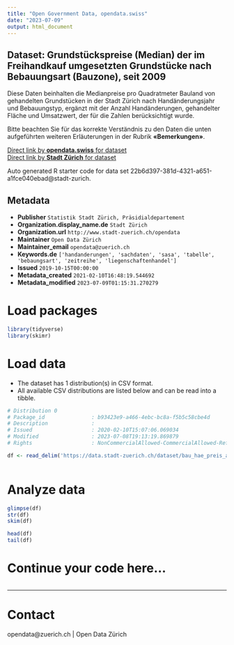 ```yaml
---
title: "Open Government Data, opendata.swiss"
date: "2023-07-09"
output: html_document
---
```


## Dataset: Grundstückspreise (Median) der im Freihandkauf umgesetzten Grundstücke nach Bebauungsart (Bauzone), seit 2009


Diese Daten beinhalten die Medianpreise pro Quadratmeter Bauland von gehandelten Grundstücken in der Stadt Zürich nach Handänderungsjahr und Bebauungstyp, ergänzt mit der Anzahl Handänderungen, gehandelter Fläche und Umsatzwert, der für die Zahlen berücksichtigt wurde.

Bitte beachten Sie für das korrekte Verständnis zu den Daten die unten aufgeführten weiteren Erläuterungen in der Rubrik **«Bemerkungen»**.



[Direct link by **opendata.swiss** for dataset](https://opendata.swiss/de/dataset/grundstuckspreise-median-der-im-freihandkauf-umgesetzten-grundstucke-nach-bebauungsart-bau-2009)<br>
[Direct link by **Stadt Zürich** for dataset](https://data.stadt-zuerich.ch/dataset/bau_hae_preis_anz_fl_bebart_uw_seit2009_od5121)

Auto generated R starter code for data set 22b6d397-381d-4321-a651-a1fce040ebad@stadt-zurich.

## Metadata

- **Publisher** `Statistik Stadt Zürich, Präsidialdepartement`
- **Organization.display_name.de** `Stadt Zürich`
- **Organization.url** `http://www.stadt-zuerich.ch/opendata`
- **Maintainer** `Open Data Zürich`
- **Maintainer_email** `opendata@zuerich.ch`
- **Keywords.de** `['handanderungen', 'sachdaten', 'sasa', 'tabelle', 'bebaungsart', 'zeitreihe', 'liegenschaftenhandel']`
- **Issued** `2019-10-15T00:00:00`
- **Metadata_created** `2021-02-10T16:48:19.544692`
- **Metadata_modified** `2023-07-09T01:15:31.270279`


# Load packages

```r

library(tidyverse)
library(skimr)

```

# Load data

-   The dataset has 1 distribution(s) in CSV format.
-   All available CSV distributions are listed below and can be read into a tibble.

```r

# Distribution 0
# Package_id               : b93423e9-a466-4ebc-bc8a-f5b5c58cbe4d
# Description              : 
# Issued                   : 2020-02-10T15:07:06.069034
# Modified                 : 2023-07-08T19:13:19.869879
# Rights                   : NonCommercialAllowed-CommercialAllowed-ReferenceNotRequired

df <- read_delim('https://data.stadt-zuerich.ch/dataset/bau_hae_preis_anz_fl_bebart_uw_seit2009_od5121/download/BAU512OD5121.csv')



```

# Analyze data

```r

glimpse(df)
str(df)
skim(df)

head(df)
tail(df)

```

# Continue your code here...

```r

```

------------------------------------------------------------------------

# Contact

opendata@zuerich.ch | Open Data Zürich
